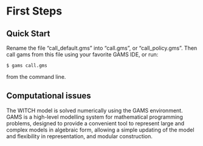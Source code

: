 # First Steps

## Quick Start



Rename the file "call_default.gms" into "call.gms", or "call_policy.gms".
Then call gams from this file using your favorite GAMS IDE, or run:

	$ gams call.gms

from the command line.

## Computational issues

The WITCH model is solved numerically using the GAMS environment.
GAMS is a high-level modelling system for mathematical programming problems,
designed to provide a convenient tool to represent large and complex models
in algebraic form, allowing a simple updating of the model and
flexibility in representation, and modular construction. 
